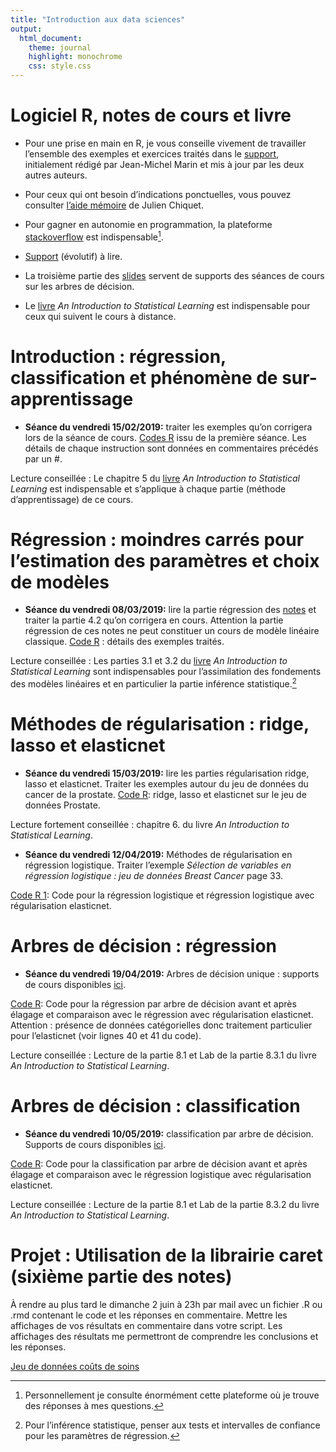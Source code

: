 ```yaml
---
title: "Introduction aux data sciences"
output:
  html_document:
    theme: journal
    highlight: monochrome
    css: style.css
---
```


# Logiciel R, notes de cours et livre 


- Pour une prise en main en R, je vous conseille vivement de travailler l'ensemble des exemples et exercices traités dans le [support](http://masedki.github.io/enseignements/pdfs/Introduction_to_R.pdf), initialement rédigé par Jean-Michel Marin et 
mis à jour par les deux autres auteurs. 

- Pour ceux qui ont besoin d'indications ponctuelles, vous pouvez consulter [l'aide mémoire](http://masedki.github.io/enseignements/pdfs/RCarte_Commandes-R.pdf) de Julien Chiquet.  

- Pour gagner en autonomie en programmation, la plateforme [stackoverflow](https://stackoverflow.com/) est indispensable^[Personnellement je consulte énormément cette plateforme où je trouve des réponses à mes questions.].

- [Support](http://masedki.github.io/enseignements/pdfs/notes.pdf) (évolutif) à lire. 

- La troisième partie des [slides](http://masedki.github.io/enseignements/pdfs/arbres.pdf) servent de supports des séances de cours sur les arbres de décision. 

- Le [livre](http://masedki.github.io/enseignements/pdfs/ISLR.pdf)  *An Introduction to Statistical Learning* est indispensable pour ceux qui suivent le cours à distance. 

# Introduction : régression, classification et phénomène de sur-apprentissage

- **Séance du vendredi 15/02/2019:** traiter les exemples qu'on corrigera lors de la séance de cours. [Codes R](http://masedki.github.io/enseignements/rcode/code_intro.R) issu de la première séance. Les détails de chaque instruction sont données en commentaires
précédés par un #. 

Lecture conseillée : Le chapitre 5 du [livre](http://masedki.github.io/enseignements/pdfs/ISLR.pdf)  *An Introduction to Statistical Learning* est indispensable et s'applique à chaque partie
 (méthode d'apprentissage) de ce cours. 



# Régression : moindres carrés pour l'estimation des paramètres et choix de modèles

- **Séance du vendredi 08/03/2019:** lire la partie régression des [notes](http://masedki.github.io/enseignements/pdfs/notes.pdf) et traiter la partie 4.2 qu'on corrigera en cours. Attention la partie régression de ces notes ne peut constituer un cours de modèle linéaire classique. [Code R](http://masedki.github.io/enseignements/rcode/code_reg_ridge_lasso_enet.R) : détails des exemples traités.

Lecture conseillée : Les parties 3.1 et 3.2 du [livre](http://masedki.github.io/enseignements/pdfs/ISLR.pdf)   *An Introduction to Statistical Learning* sont indispensables pour l'assimilation des fondements des modèles linéaires et en particulier la partie inférence statistique.^[Pour l'inférence statistique, penser aux tests et intervalles de confiance pour les paramètres de régression.]

# Méthodes de régularisation : ridge, lasso et elasticnet

- **Séance du vendredi 15/03/2019:** lire les parties régularisation ridge, lasso et
elasticnet. Traiter les exemples autour du jeu de données du cancer de la prostate. [Code R](http://masedki.github.io/enseignements/rcode/code_reg_ridge_lasso_enet.R): ridge, lasso et elasticnet sur le jeu de données Prostate.


Lecture fortement conseillée : chapitre 6. du livre *An Introduction to Statistical Learning*.

- **Séance du vendredi 12/04/2019:**  Méthodes de régularisation en régression logistique.  Traiter l'exemple  *Sélection de variables en régression logistique : jeu de données Breast Cancer* page 33. 

[Code R 1](http://masedki.github.io/enseignements/rcode/code_logit_enet.R): Code pour la régression logistique et régression logistique avec régularisation elasticnet. 



<!-- [Code R 2](http://masedki.github.io/enseignements/rcode/classif_image_logit_enet.R): Code pour la régression logistique avec régularisation elasticnet pour la classifiction d'images. (attention le code est très lent donc je vais déposer les résultats rapidement après calcul sur un serveur).  -->


# Arbres de décision : régression 
- **Séance du vendredi 19/04/2019:**  Arbres de décision unique : supports de cours disponibles [ici](http://masedki.github.io/enseignements/pdfs/arbres.pdf). 


[Code R](http://masedki.github.io/enseignements/rcode/rpart_insurance.R): Code pour la régression par arbre de décision avant et après élagage et comparaison avec le régression avec régularisation elasticnet. Attention : présence de données catégorielles donc traitement particulier pour l'elasticnet (voir lignes 40 et 41 du code). 

Lecture conseillée : Lecture de la partie 8.1 et Lab de la partie 8.3.1 du livre *An Introduction to Statistical Learning*.


# Arbres de décision : classification 

- **Séance du vendredi 10/05/2019:** classification par arbre de décision. Supports de cours disponibles [ici](http://masedki.github.io/enseignements/pdfs/arbres.pdf).

[Code R](http://masedki.github.io/enseignements/rcode/rpart_pima.R): Code pour la classification par arbre de décision avant et après élagage et comparaison avec le régression logistique avec régularisation elasticnet.

Lecture conseillée : Lecture de la partie 8.1 et  Lab de la partie 8.3.2 du livre *An Introduction to Statistical Learning*.
 


# Projet  : Utilisation de la librairie caret (sixième partie des notes)  

À rendre au plus tard le dimanche 2 juin à 23h par mail avec un fichier .R ou .rmd contenant le code et les réponses en commentaire. Mettre les affichages de vos résultats en commentaire
dans votre script. Les affichages des résultats me permettront de comprendre les conclusions et les réponses.  

<!-- [Jeu de données mnist](http://masedki.github.io/enseignements/datasets/mnist.rdata) -->

<!-- [Jeu de données mnist aplati !](http://masedki.github.io/enseignements/datasets/mnist_flatten.rda) -->

[Jeu de données coûts de soins](http://masedki.github.io/enseignements/datasets/insurance.rda)

<!-- [Jeu de données crédit](http://masedki.github.io/enseignements/datasets/credit.rda) -->

<!-- [Jeu de données spams](http://masedki.github.io/enseignements/datasets/dataspam.rda) -->

<!-- [Projet pour le parcours MSP/ES](http://masedki.github.io/enseignements/pdfs/mspes.pdf) -->